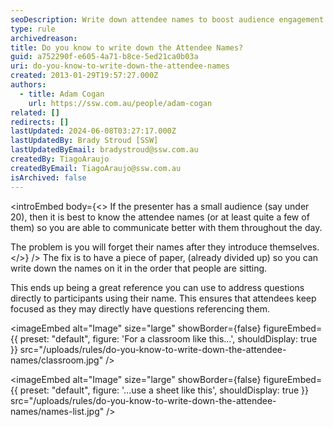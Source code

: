 ```yaml
---
seoDescription: Write down attendee names to boost audience engagement and interaction during presentations with small groups.
type: rule
archivedreason:
title: Do you know to write down the Attendee Names?
guid: a752290f-e605-4a71-b8ce-5ed21ca0b03a
uri: do-you-know-to-write-down-the-attendee-names
created: 2013-01-29T19:57:27.000Z
authors:
  - title: Adam Cogan
    url: https://ssw.com.au/people/adam-cogan
related: []
redirects: []
lastUpdated: 2024-06-08T03:27:17.000Z
lastUpdatedBy: Brady Stroud [SSW]
lastUpdatedByEmail: bradystroud@ssw.com.au
createdBy: TiagoAraujo
createdByEmail: TiagoAraujo@ssw.com.au
isArchived: false
---
```


<introEmbed
  body={<>
If the presenter has a small audience (say under 20), then it is best to know the attendee names (or at least quite a few of them) so you are able to communicate better with them throughout the day.

The problem is you will forget their names after they introduce themselves.
  </>}
/>
The fix is to have a piece of paper, (already divided up) so you can write down the names on it in the order that people are sitting.

This ends up being a great reference you can use to address questions directly to participants using their name. This ensures that attendees keep focused as they may directly have questions referencing them.


<imageEmbed
  alt="Image"
  size="large"
  showBorder={false}
  figureEmbed={{
    preset: "default",
    figure: 'For a classroom like this...',
    shouldDisplay: true
  }}
  src="/uploads/rules/do-you-know-to-write-down-the-attendee-names/classroom.jpg"
/>


<imageEmbed
  alt="Image"
  size="large"
  showBorder={false}
  figureEmbed={{
    preset: "default",
    figure: '...use a sheet like this',
    shouldDisplay: true
  }}
  src="/uploads/rules/do-you-know-to-write-down-the-attendee-names/names-list.jpg"
/>
